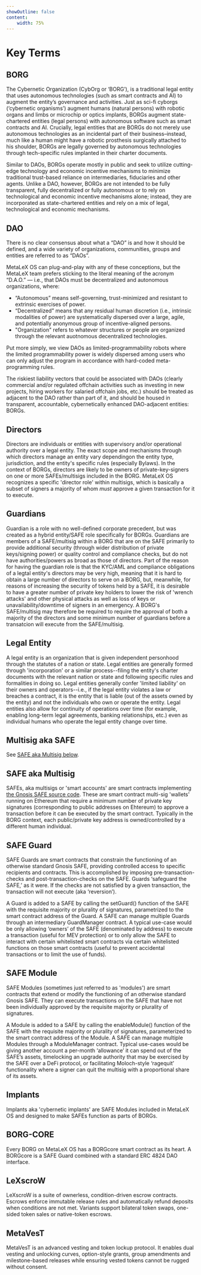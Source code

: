 ```yaml
---
showOutline: false
content: 
    width: 75%
---
```


# Key Terms

## BORG ### 

The Cybernetic Organization (CybOrg or ‘BORG’), is a traditional legal entity that uses autonomous technologies (such as smart contracts and AI) to augment the entity’s governance and activities. Just as sci-fi cyborgs (‘cybernetic organisms’) augment humans (natural persons) with robotic organs and limbs or microchip or optics implants, BORGs augment state-chartered entities (legal persons) with autonomous software such as smart contracts and AI. Crucially, legal entities that are BORGs do not merely use autonomous technologies as an incidental part of their business–instead, much like a human might have a robotic prosthesis surgically attached to his shoulder, BORGs are legally governed by autonomous technologies through tech-specific rules implanted in their charter documents.

Similar to DAOs, BORGs operate mostly in public and seek to utilize cutting-edge technology and economic incentive mechanisms to minimize traditional trust-based reliance on intermediaries, fiduciaries and other agents. Unlike a DAO, however, BORGs are not intended to be fully transparent, fully decentralized or fully autonomous or to rely on technological and economic incentive mechanisms alone; instead, they are incorporated as state-chartered entities and rely on a mix of legal, technological and economic mechanisms.

## DAO ### 

There is no clear consensus about what a “DAO” is and how it should be defined, and a wide variety of organizations, communities, groups and entities are referred to as “DAOs”. 

MetaLeX OS can plug-and-play with any of these conceptions, but the MetaLeX team prefers sticking to the literal meaning of the acronym “D.A.O.” — i.e., that DAOs must be decentralized and autonomous organizations, where:
 * “Autonomous” means self-governing, trust-minimized and resistant to extrinsic exercises of power. 
 * “Decentralized” means that any residual human discretion (i.e., intrinsic modalities of power) are systematically dispersed over a large, agile, and potentially anonymous group of incentive-aligned persons.
 * "Organization" refers to whatever structures or people are organized through the relevant auotnomous decentralized technologies. 

Put more simply, we view DAOs as limited-programmability robots where the limited programmability power is widely dispersed among users who can only adjust the program in accordance with hard-coded meta-programming rules.

The riskiest liability vectors that could be associated with DAOs (clearly commercial and/or regulated offchain activities such as investing in new projects, hiring workers for salaried offchain jobs, etc.) should be treated as adjacent to the DAO rather than part of it, and should be housed in transparent, accountable, cybernetically enhanced DAO-adjacent entities: BORGs.

## Directors ### 

Directors are individuals or entities with supervisory and/or operational authority over a legal entity. The exact scope and mechanisms through which directors manage an entity vary dependingon the entity type, jurisdiction, and the entity's specific rules (especially Bylaws). In the context of BORGs, directors are likely to be owners of private-key-signers on one or more SAFEs/multisigs included in the BORG. MetaLeX OS recognizes a specific 'director role' within multisigs, which is basically a subset of signers a majority of whom *must* approve a given transaction for it to execute. 

## Guardians ### 

Guardian is a role with no well-defined corporate precedent, but was created as a hybrid entity/SAFE role specifically for BORGs. Guardians are members of a SAFE/multisig within a BORG that are on the SAFE primarily to provide additional security (through wider distribution of private keys/signing power) or quality control and compliance checks, but do not have authorities/powers as broad as those of directors. Part of the reason for having the guardian role is that the KYC/AML and compliance obligations of a legtal entity's directors may be very high, meaning that it is hard to obtain a large number of directors to serve on a BORG, but, meanwhile, for reasons of increasing the security of tokens held by a SAFE, it is desirable to have a greater number of private key holders to lower the risk of 'wrench attacks' and other physical attacks as well as loss of keys or unavailability/downtime of signers in an emergency. A BORG's SAFE/multisig may therefore be required to require the approval of both a majority of the directors and some minimum number of guardians before a transatcion will execute from the SAFE/multisig. 

## Legal Entity ### 

A legal entity is an organization that is given independent personhood through the statutes of a nation or state. Legal entities are generally formed through 'incorporation' or a similar process--filing the entity's charter documents with the relevant nation or state and following specific rules and formalities in doing so. Legal entities generally confer 'limited liability' on their owners and operators--i.e., if the legal entity violates a law or breaches a contract, it is the entity that is liable (out of the assets owned by the entity) and not the individuals who own or operate the entity. Legal entities also allow for continuity of operations over time (for example, enabling long-term legal agreements, banking relationships, etc.) even as individual humans who operate the legal entity change over time. 

## Multisig aka SAFE ###

See [SAFE aka Multisig below](). 

## SAFE aka Multisig ###

SAFEs, aka multisigs or 'smart accounts' are smart contracts implementing [the Gnosis SAFE source code](https://github.com/safe-global/safe-smart-account). These are smart contract multi-sig 'wallets' running on Ethereum that require a minimum number of private key signatures (corresponding to public addresses on Ehtereum) to approve a transaction before it can be executed by the smart contract. Typically in the BORG context, each public/private key address is owned/controlled by a different human individual. 

## SAFE Guard ###

SAFE Guards are smart contracts that constrain the functioning of an otherwise standard Gnosis SAFE, providing controlled access to specific recipients and contracts. This is accomplished by imposing pre-transaction-checks and post-transaction-checks on the SAFE. Guards ‘safeguard the SAFE,’ as it were. If the checks are not satisfied by a given transaction, the transaction will not execute (aka ‘reversion’). 

A Guard is added to a SAFE by calling the setGuard() function of the SAFE with the requisite majority or plurality of signatures, parametrized to the smart contract address of the Guard. A SAFE can manage multiple Guards through an intermediary GuardManager contract. A typical use-case would be only allowing ‘owners’ of the SAFE (denominated by address) to execute a transaction (useful for MEV protection) or to only allow the SAFE to interact with certain whitelisted smart contracts via certain whitelisted functions on those smart contracts (useful to prevent accidental transactions or to limit the use of funds). 

## SAFE Module ###

SAFE Modules (sometimes just referred to as 'modules') are smart contracts that extend or modify the functioning of an otherwise standard Gnosis SAFE. They can execute transactions on the SAFE that have not been individually approved by the requisite majority or plurality of signatures. 

A Module is added to a SAFE by calling the enableModule() function of the SAFE with the requisite majority or plurality of signatures, parameterized to the smart contract address of the Module. A SAFE can manage multiple Modules through a ModuleManager contract. Typical use-cases would be giving another account a per-month ‘allowance’ it can spend out of the SAFE’s assets, timelocking an upgrade authority that may be exercised by the SAFE over a DeFi protocol, or facilitating Moloch-style ‘ragequit’ functionality where a signer can quit the multisig with a proportional share of its assets. 

## Implants ###

Implants aka 'cybernetic implants' are SAFE Modules included in MetaLeX OS and designed to make SAFEs function as parts of BORGs. 

## BORG-CORE ###

Every BORG on MetaLeX OS has a BORGcore smart contract as its heart. A BORGcore is a SAFE Guard combined with a standard ERC 4824 DAO interface.

## LeXscroW ###

LeXscroW is a suite of ownerless, condition-driven escrow contracts. Escrows enforce immutable release rules and automatically refund deposits when conditions are not met. Variants support bilateral token swaps, one-sided token sales or native-token escrows.

## MetaVesT ###

MetaVesT is an advanced vesting and token lockup protocol. It enables dual vesting and unlocking curves, option-style grants, group amendments and milestone-based releases while ensuring vested tokens cannot be rugged without consent.

